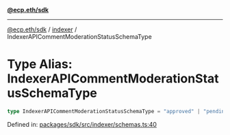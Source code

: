[**@ecp.eth/sdk**](../../index.mdx)

***

[@ecp.eth/sdk](/sdk-reference/index.mdx) / [indexer](/sdk-reference/indexer/index.mdx) / IndexerAPICommentModerationStatusSchemaType

# Type Alias: IndexerAPICommentModerationStatusSchemaType

```ts
type IndexerAPICommentModerationStatusSchemaType = "approved" | "pending" | "rejected";
```

Defined in: [packages/sdk/src/indexer/schemas.ts:40](https://github.com/ecp-eth/comments-monorepo/blob/main/packages/sdk/src/indexer/schemas.ts#L40)
